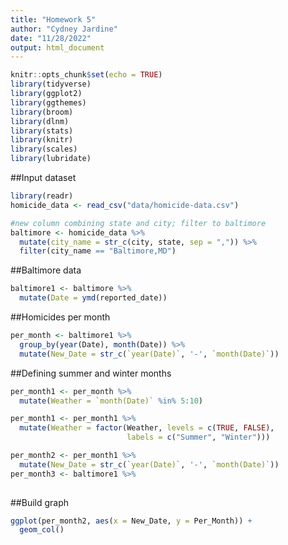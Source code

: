 ```yaml
---
title: "Homework 5"
author: "Cydney Jardine"
date: "11/28/2022"
output: html_document
---
```


```r
knitr::opts_chunk$set(echo = TRUE)
library(tidyverse)
library(ggplot2)
library(ggthemes)
library(broom)
library(dlnm)
library(stats)
library(knitr)
library(scales)
library(lubridate)
```

##Input dataset
```r
library(readr)
homicide_data <- read_csv("data/homicide-data.csv")
```

```r
#new column combining state and city; filter to baltimore
baltimore <- homicide_data %>%
  mutate(city_name = str_c(city, state, sep = ",")) %>%
  filter(city_name == "Baltimore,MD")
```

##Baltimore data
```r
baltimore1 <- baltimore %>%
  mutate(Date = ymd(reported_date))
```

##Homicides per month
```r
per_month <- baltimore1 %>%
  group_by(year(Date), month(Date)) %>%
  mutate(New_Date = str_c(`year(Date)`, '-', `month(Date)`))
```

##Defining summer and winter months
```r
per_month1 <- per_month %>%
  mutate(Weather = `month(Date)` %in% 5:10)

per_month1 <- per_month1 %>%
  mutate(Weather = factor(Weather, levels = c(TRUE, FALSE),
                          labels = c("Summer", "Winter")))
```

```r
per_month2 <- per_month1 %>%
  mutate(New_Date = str_c(`year(Date)`, '-', `month(Date)`))
per_month3 <- baltimore1 %>%
  
```
##Build graph
```r
ggplot(per_month2, aes(x = New_Date, y = Per_Month)) +
  geom_col()

```